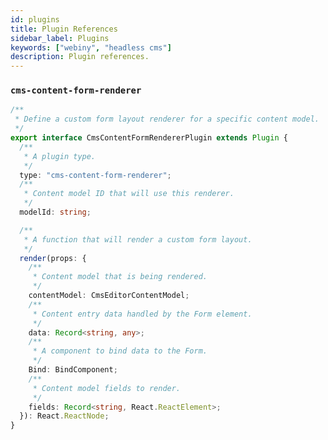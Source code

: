 ```yaml
---
id: plugins
title: Plugin References
sidebar_label: Plugins
keywords: ["webiny", "headless cms"]
description: Plugin references.
---
```


### `cms-content-form-renderer`

```ts
/**
 * Define a custom form layout renderer for a specific content model.
 */
export interface CmsContentFormRendererPlugin extends Plugin {
  /**
   * A plugin type.
   */
  type: "cms-content-form-renderer";
  /**
   * Content model ID that will use this renderer.
   */
  modelId: string;

  /**
   * A function that will render a custom form layout.
   */
  render(props: {
    /**
     * Content model that is being rendered.
     */
    contentModel: CmsEditorContentModel;
    /**
     * Content entry data handled by the Form element.
     */
    data: Record<string, any>;
    /**
     * A component to bind data to the Form.
     */
    Bind: BindComponent;
    /**
     * Content model fields to render.
     */
    fields: Record<string, React.ReactElement>;
  }): React.ReactNode;
}
```
